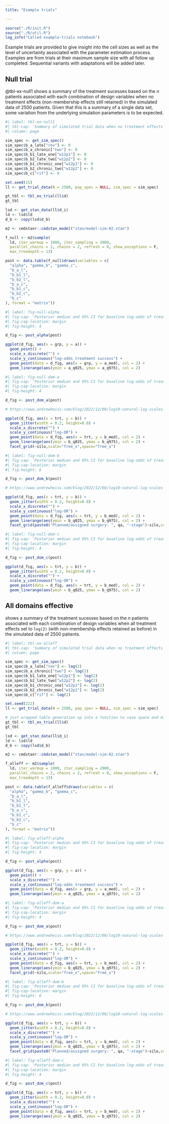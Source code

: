 ```yaml
---
title: "Example trials"

---
```


```r
source("./R/init.R")
source("./R/util.R")
log_info("Called example-trials notebook")
```

Example trials are provided to give insight into the cell sizes as well as the level of uncertainty associated with the parameter estimation process.
Examples are from trials at their maximum sample size with all follow up completed.
Sequential variants with adaptations will be added later.

## Null trial 

@tbl-ex-null1 shows a summary of the treatment sucesses based on the $n$ patients associated with each combination of design variables when no treatment effects (non-membership effects still retained) in the simulated data of 2500 patients.
Given that this is a summary of a single data set, some variation from the underlying simulation parameters is to be expected.

```r
#| label: tbl-ex-null1
#| tbl-cap: 'Summary of simulated trial data when no treatment effects present'
#| column: page

sim_spec <- get_sim_spec()
sim_spec$b_a_late["rev"] <- 0
sim_spec$b_a_chronic["two"] <- 0
sim_spec$b_b1_late_one["w12p1"] <- 0
sim_spec$b_b2_late_two["w12p2"] <- 0
sim_spec$b_b1_chronic_one["w12p1"] <- 0
sim_spec$b_b2_chronic_two["w12p2"] <- 0
sim_spec$b_c["rif"] <- 0

set.seed(15)
ll <- get_trial_data(N = 2500, pop_spec = NULL, sim_spec = sim_spec)

gt_tbl <- tbl_ex_trial(ll$d)
gt_tbl
```


```r
lsd <- get_stan_data(ll$d_i)
ld <- lsd$ld
d_b <- copy(lsd$d_b)

m2 <- cmdstanr::cmdstan_model("stan/model-sim-02.stan")

f_null <- m2$sample(
  ld, iter_warmup = 1000, iter_sampling = 2000,
  parallel_chains = 2, chains = 2, refresh = 0, show_exceptions = F, 
  max_treedepth = 13)

post <- data.table(f_null$draws(variables = c(
  "alpha", "gamma_b", "gamma_c", 
  "b_a_l", 
  "b_b1_l", 
  "b_b2_l",
  "b_a_c",
  "b_b1_c", 
  "b_b2_c",
  "b_c"
), format = "matrix"))
```

```r
#| label: fig-null-alpha
#| fig-cap: 'Posterior median and 95% CI for baseline log-odds of treatment success.'
#| fig-cap-location: margin
#| fig-height: 4

d_fig <- post_alpha(post)

ggplot(d_fig, aes(x = grp, y = a)) +
  geom_point() +
  scale_x_discrete("") +
  scale_y_continuous("log-odds treatment success") + 
  geom_point(data = d_fig, aes(x = grp, y = a_med), col = 2) +
  geom_linerange(aes(ymin = a_q025, ymax = a_q975), col = 2)
```

```r
#| label: fig-null-dom-a
#| fig-cap: 'Posterior median and 95% CI for baseline log-odds of treatment success domain A (independent estimates for late and chronic silo).'
#| fig-cap-location: margin
#| fig-height: 4

d_fig <- post_dom_a(post)

# https://www.andrewheiss.com/blog/2022/12/08/log10-natural-log-scales-ggplot/

ggplot(d_fig, aes(x = trt, y = b)) +
  geom_jitter(width = 0.2, height=0.0) +
  scale_x_discrete("") +
  scale_y_continuous("log-OR") + 
  geom_point(data = d_fig, aes(x = trt, y = b_med), col = 2) +
  geom_linerange(aes(ymin = b_q025, ymax = b_q975), col = 2) +
  facet_grid(~silo,scale="free_x",space="free_x")
```


```r
#| label: fig-null-dom-b
#| fig-cap: 'Posterior median and 95% CI for baseline log-odds of treatment success domain B (independent estimates for late and chronic silo).'
#| fig-cap-location: margin
#| fig-height: 6

d_fig <- post_dom_b(post)

# https://www.andrewheiss.com/blog/2022/12/08/log10-natural-log-scales-ggplot/

ggplot(d_fig, aes(x = trt, y = b)) +
  geom_jitter(width = 0.2, height=0.0) +
  scale_x_discrete("") +
  scale_y_continuous("log-OR") + 
  geom_point(data = d_fig, aes(x = trt, y = b_med), col = 2) +
  geom_linerange(aes(ymin = b_q025, ymax = b_q975), col = 2) +
  facet_grid(paste0("Planned/assigned surgery: ", qa, "-stage")~silo,scale="free_x",space="free_x")
```


```r
#| label: fig-null-dom-c
#| fig-cap: 'Posterior median and 95% CI for baseline log-odds of treatment success in domain C (effect is pooled across all silos).'
#| fig-cap-location: margin
#| fig-height: 4

d_fig <- post_dom_c(post)

ggplot(d_fig, aes(x = trt, y = b)) +
  geom_jitter(width = 0.2, height=0.0) +
  scale_x_discrete("") +
  scale_y_continuous("log-OR") + 
  geom_point(data = d_fig, aes(x = trt, y = b_med), col = 2) +
  geom_linerange(aes(ymin = b_q025, ymax = b_q975), col = 2) 
```

## All domains effective

shows a summary of the treatment sucesses based on the $n$ patients associated with each combination of design variables when all treatment effects set to `log(2)` (with non-membership effects retained as before) in the simulated data of 2500 patients.

```r
#| label: tbl-ex-alleff
#| tbl-cap: 'Summary of simulated trial data when no treatment effects present'
#| column: page

sim_spec <- get_sim_spec()
sim_spec$b_a_late["rev"] <- log(2)
sim_spec$b_a_chronic["two"] <- log(2)
sim_spec$b_b1_late_one["w12p1"] <- log(2)
sim_spec$b_b2_late_two["w12p2"] <- log(2)
sim_spec$b_b1_chronic_one["w12p1"] <- log(2)
sim_spec$b_b2_chronic_two["w12p2"] <- log(2)
sim_spec$b_c["rif"] <- log(2)

set.seed(222)
ll <- get_trial_data(N = 2500, pop_spec = NULL, sim_spec = sim_spec)

# just wrapped table generation up into a function to save space and min repitition, see util.R
gt_tbl <- tbl_ex_trial(ll$d)
gt_tbl
```


```r
lsd <- get_stan_data(ll$d_i)
ld <- lsd$ld
d_b <- copy(lsd$d_b)

m2 <- cmdstanr::cmdstan_model("stan/model-sim-02.stan")

f_alleff <- m2$sample(
  ld, iter_warmup = 1000, iter_sampling = 2000,
  parallel_chains = 2, chains = 2, refresh = 0, show_exceptions = F, 
  max_treedepth = 13)

post <- data.table(f_alleff$draws(variables = c(
  "alpha", "gamma_b", "gamma_c", 
  "b_a_l", 
  "b_b1_l", 
  "b_b2_l",
  "b_a_c",
  "b_b1_c", 
  "b_b2_c",
  "b_c"
), format = "matrix"))
```




```r
#| label: fig-alleff-alpha
#| fig-cap: 'Posterior median and 95% CI for baseline log-odds of treatment success.'
#| fig-cap-location: margin
#| fig-height: 4

d_fig <- post_alpha(post)

ggplot(d_fig, aes(x = grp, y = a)) +
  geom_point() +
  scale_x_discrete("") +
  scale_y_continuous("log-odds treatment success") + 
  geom_point(data = d_fig, aes(x = grp, y = a_med), col = 2) +
  geom_linerange(aes(ymin = a_q025, ymax = a_q975), col = 2)
```

```r
#| label: fig-alleff-dom-a
#| fig-cap: 'Posterior median and 95% CI for baseline log-odds of treatment success domain A (independent estimates for late and chronic silo).'
#| fig-cap-location: margin
#| fig-height: 4

d_fig <- post_dom_a(post)

# https://www.andrewheiss.com/blog/2022/12/08/log10-natural-log-scales-ggplot/

ggplot(d_fig, aes(x = trt, y = b)) +
  geom_jitter(width = 0.2, height=0.0) +
  scale_x_discrete("") +
  scale_y_continuous("log-OR") + 
  geom_point(data = d_fig, aes(x = trt, y = b_med), col = 2) +
  geom_linerange(aes(ymin = b_q025, ymax = b_q975), col = 2) +
  facet_grid(~silo,scale="free_x",space="free_x")
```


```r
#| label: fig-alleff-dom-b
#| fig-cap: 'Posterior median and 95% CI for baseline log-odds of treatment success domain B (independent estimates for late and chronic silo).'
#| fig-cap-location: margin
#| fig-height: 6

d_fig <- post_dom_b(post)

# https://www.andrewheiss.com/blog/2022/12/08/log10-natural-log-scales-ggplot/

ggplot(d_fig, aes(x = trt, y = b)) +
  geom_jitter(width = 0.2, height=0.0) +
  scale_x_discrete("") +
  scale_y_continuous("log-OR") + 
  geom_point(data = d_fig, aes(x = trt, y = b_med), col = 2) +
  geom_linerange(aes(ymin = b_q025, ymax = b_q975), col = 2) +
  facet_grid(paste0("Planned/assigned surgery: ", qa, "-stage")~silo,scale="free_x",space="free_x")
```


```r
#| label: fig-alleff-dom-c
#| fig-cap: 'Posterior median and 95% CI for baseline log-odds of treatment success in domain C (effect is pooled across all silos).'
#| fig-cap-location: margin
#| fig-height: 4

d_fig <- post_dom_c(post)

ggplot(d_fig, aes(x = trt, y = b)) +
  geom_jitter(width = 0.2, height=0.0) +
  scale_x_discrete("") +
  scale_y_continuous("log-OR") + 
  geom_point(data = d_fig, aes(x = trt, y = b_med), col = 2) +
  geom_linerange(aes(ymin = b_q025, ymax = b_q975), col = 2) 
```

